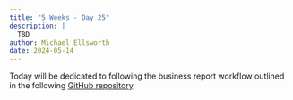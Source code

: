 ```yaml
---
title: "5 Weeks - Day 25"
description: |
  TBD
author: Michael Ellsworth
date: 2024-05-14
---
```


Today will be dedicated to following the business report workflow outlined in the following [GitHub repository](https://github.com/quarto-examples/quarto-business-report).

